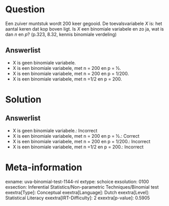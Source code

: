 Question
========

Een zuiver muntstuk wordt 200 keer gegooid. De toevalsvariabele *X* is:
het aantal keren dat kop boven ligt. Is *X* een binomiale variabele en
zo ja, wat is dan *n* en *p*? (p.323, 8.32, kennis binomiale verdeling)\

Answerlist
----------

* X is geen binomiale variabele.
* X is een binomiale variabele, met n = 200 en p = ½.
* X is een binomiale variabele, met n = 200 en p = 1/200.
* X is een binomiale variabele, met n =1/2 en p = 200.

Solution
========

Answerlist
----------

* X is geen binomiale variabele.: Incorrect
* X is een binomiale variabele, met n = 200 en p = ½.: Correct
* X is een binomiale variabele, met n = 200 en p = 1/200.: Incorrect
* X is een binomiale variabele, met n =1/2 en p = 200.: Incorrect

Meta-information
================
exname: uva-binomial-test-1144-nl
extype: schoice
exsolution: 0100
exsection: Inferential Statistics/Non-parametric Techniques/Binomial test 
exextra[Type]: Conceptual
exextra[Language]: Dutch
exextra[Level]: Statistical Literacy
exextra[IRT-Difficulty]: 2
exextra[p-value]: 0.5905
